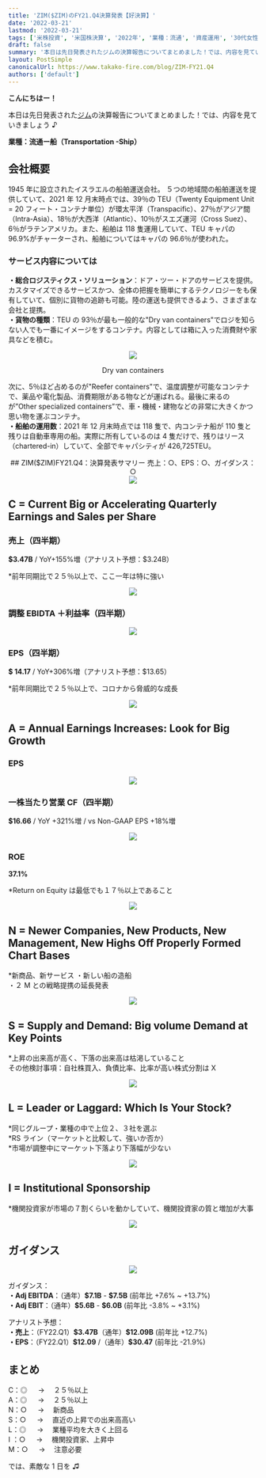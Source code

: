 ```yaml
---
title: 'ZIM($ZIM)のFY21.Q4決算発表【好決算】'
date: '2022-03-21'
lastmod: '2022-03-21'
tags: ['米株投資', '米国株決算', '2022年', '業種：流通', '資産運用', '30代女性']
draft: false
summary: '本日は先日発表されたジムの決算報告についてまとめました！では、内容を見ていきましょう♪'
layout: PostSimple
canonicalUrl: https://www.takako-fire.com/blog/ZIM-FY21.Q4
authors: ['default']
---
```


**こんにちはー！**

本日は先日発表された[ジム](https://s27.q4cdn.com/416879924/files/doc_financials/2021/q4/ZIM-Earnings-Q4-2021-Release-UPDATED-Final-9-3-2022-accessible.pdf)の決算報告についてまとめました！では、内容を見ていきましょう ♪

**業種：流通ー船（Transportation -Ship）**

<TOCInline toc={props.toc} asDisclosure />

## 会社概要

1945 年に設立されたイスラエルの船舶運送会社。
５つの地域間の船舶運送を提供していて、2021 年 12 月末時点では、39％の TEU（Twenty Equipment Unit = 20 フィート・コンテナ単位）が環太平洋（Transpacific）、27％がアジア間（Intra-Asia）、18％が大西洋（Atlantic）、10％がスエズ運河（Cross Suez）、6％がラテンアメリカ。また、船舶は 118 隻運用していて、TEU キャパの 96.9%がチャーターされ、船舶についてはキャパの 96.6％が使われた。

### サービス内容については

**・総合ロジスティクス・ソリューション**：ドア・ツー・ドアのサービスを提供。カスタマイズできるサービスかつ、全体の把握を簡単にするテクノロジーをも保有していて、個別に貨物の追跡も可能。陸の運送も提供できるよう、さまざまな会社と提携。<br/>
**・貨物の種類**：TEU の 93％が最も一般的な"Dry van containers"でロジを知らない人でも一番にイメージをするコンテナ。内容としては箱に入った消費財や家具などを積む。

<div className="-mx-2 flex flex-wrap overflow-hidden xl:-mx-2">
  <div className="my-1 w-full overflow-hidden px-2 xl:my-1 xl:w-1/2 xl:px-2">
    <center>
      <Image src="/static/images/zim_FY21.Q4-220221/container.png" width={800} height={525} />
      <p>Dry van containers</p>
    </center>
  </div>
</div>

次に、5％ほど占めるのが"Reefer containers"で、温度調整が可能なコンテナで、薬品や電化製品、消費期限がある物などが運ばれる。最後に来るのが”Other specialized containers”で、車・機械・建物などの非常に大きくかつ思い物を運ぶコンテナ。<br/>
**・船舶の運用数**：2021 年 12 月末時点では 118 隻で、内コンテナ船が 110 隻と残りは自動車専用の船。実際に所有しているのは 4 隻だけで、残りはリース（chartered-in）していて、全部でキャパシティが 426,725TEU。

<center>## ZIM($ZIM)FY21.Q4：決算発表サマリー 売上：○、EPS：○、ガイダンス：○</center>

<div className="-mx-2 flex flex-wrap overflow-hidden xl:-mx-2">
  <div className="my-1 w-full overflow-hidden px-2 xl:my-1 xl:w-1/2 xl:px-2">
    <center>
      <Image src="/static/images/zim_FY21.Q4-220221/financials.png" width={676} height={380} />
    </center>
  </div>
</div>

## C = Current Big or Accelerating Quarterly Earnings and Sales per Share

### 売上（四半期）

**\$3.47B** / YoY+155%増（アナリスト予想：$3.24B）

\*前年同期比で２５％以上で、ここ一年は特に強い

<div className="-mx-2 flex flex-wrap overflow-hidden xl:-mx-2">
  <div className="my-1 w-full overflow-hidden px-2 xl:my-1 xl:w-1/2 xl:px-2">
    <center>
      <Image src="/static/images/zim_FY21.Q4-220221/zim_sales.png" width={539} height={273} />
    </center>
  </div>
</div>

### 調整 EBIDTA ＋利益率（四半期）

<div className="-mx-2 flex flex-wrap overflow-hidden xl:-mx-2">
  <div className="my-1 w-full overflow-hidden px-2 xl:my-1 xl:w-1/2 xl:px-2">
    <center>
      <Image src="/static/images/zim_FY21.Q4-220221/zim_ebitda.png" width={545} height={294} />
    </center>
  </div>
</div>

### EPS（四半期）

**\$ 14.17** / YoY+306%増（アナリスト予想：$13.65）

\*前年同期比で２５％以上で、コロナから脅威的な成長

<div className="-mx-2 flex flex-wrap overflow-hidden xl:-mx-2">
  <div className="my-1 w-full overflow-hidden px-2 xl:my-1 xl:w-1/2 xl:px-2">
    <center>
      <Image src="/static/images/zim_FY21.Q4-220221/zim_eps.png" width={550} height={296} />
    </center>
  </div>
</div>

## A = Annual Earnings Increases: Look for Big Growth

### EPS

<div className="-mx-2 flex flex-wrap overflow-hidden xl:-mx-2">
  <div className="my-1 w-full overflow-hidden px-2 xl:my-1 xl:w-1/2 xl:px-2">
    <center>
      <Image src="/static/images/zim_FY21.Q4-220221/zim_eps2.png" width={284} height={225} />
    </center>
  </div>
</div>

### 一株当たり営業 CF（四半期）

**\$16.66** / YoY +321%増 / vs Non-GAAP EPS +18%増

<div className="-mx-2 flex flex-wrap overflow-hidden xl:-mx-2">
  <div className="my-1 w-full overflow-hidden px-2 xl:my-1 xl:w-1/2 xl:px-2">
    <center>
      <Image src="/static/images/zim_FY21.Q4-220221/zim_cf.png" width={515} height={274} />
    </center>
  </div>
</div>

### ROE

**37.1%**

\*Return on Equity は最低でも１７％以上であること

<div className="-mx-2 flex flex-wrap overflow-hidden xl:-mx-2">
  <div className="my-1 w-full overflow-hidden px-2 xl:my-1 xl:w-1/2 xl:px-2">
    <center>
      <Image src="/static/images/zim_FY21.Q4-220221/zim_roe.png" width={539} height={273} />
    </center>
  </div>
</div>

## N = Newer Companies, New Products, New Management, New Highs Off Properly Formed Chart Bases

\*新商品、新サービス
・新しい船の造船 <br/>
・２ M との戦略提携の延長発表

<div className="-mx-2 flex flex-wrap overflow-hidden xl:-mx-2">
  <div className="my-1 w-full overflow-hidden px-2 xl:my-1 xl:w-1/2 xl:px-2">
    <center>
      <Image src="/static/images/zim_FY21.Q4-220221/zim_new.png" width={800} height={630} />
    </center>
  </div>
</div>

## S = Supply and Demand: Big volume Demand at Key Points

\*上昇の出来高が高く、下落の出来高は枯渇していること <br/>
その他検討事項：自社株買入、負債比率、比率が高い株式分割は X

<div className="-mx-2 flex flex-wrap overflow-hidden xl:-mx-2">
  <div className="my-1 w-full overflow-hidden px-2 xl:my-1 xl:w-1/2 xl:px-2">
    <center>
      <Image src="/static/images/zim_FY21.Q4-220221/zim_stock.png" width={800} height={394} />
    </center>
  </div>
</div>

## L = Leader or Laggard: Which Is Your Stock?

*同じグループ・業種の中で上位２、３社を選ぶ <br/>
*RS ライン（マーケットと比較して、強いか否か） <br/> \*市場が調整中にマーケット下落より下落幅が少ない

<div className="-mx-2 flex flex-wrap overflow-hidden xl:-mx-2">
  <div className="my-1 w-full overflow-hidden px-2 xl:my-1 xl:w-1/2 xl:px-2">
    <center>
      <Image src="/static/images/zim_FY21.Q4-220221/zim_compare.png" width={800} height={591} />
    </center>
  </div>
</div>

## I = Institutional Sponsorship

\*機関投資家が市場の７割くらいを動かしていて、機関投資家の質と増加が大事

<div className="-mx-2 flex flex-wrap overflow-hidden xl:-mx-2">
  <div className="my-1 w-full overflow-hidden px-2 xl:my-1 xl:w-1/2 xl:px-2">
    <center>
      <Image src="/static/images/zim_FY21.Q4-220221/zim_fund.png" width={428} height={452} />
    </center>
  </div>
</div>

## ガイダンス

<div className="-mx-2 flex flex-wrap overflow-hidden xl:-mx-2">
  <div className="my-1 w-full overflow-hidden px-2 xl:my-1 xl:w-1/2 xl:px-2">
    <center>
      <Image src="/static/images/zim_FY21.Q4-220221/zim_guidance.png" width={800} height={141} />
    </center>
  </div>
</div>

ガイダンス：<br/>
**・Adj EBITDA**：（通年）**\$7.1B** - **\$7.5B** (前年比 +7.6% ~ +13.7%)<br/>
**・Adj EBIT**：（通年）**\$5.6B** - **\$6.0B** (前年比 -3.8% ~ +3.1%)

アナリスト予想：<br/>
**・売上**：（FY22.Q1）**\$3.47B**（通年）**\$12.09B** (前年比 +12.7%)<br/>
**・EPS**：（FY22.Q1）**\$12.09** /（通年）**\$30.47** (前年比 -21.9%)

## まとめ

C：◎ 　 → 　２５％以上 <br/>
A：◎ 　 → 　２５％以上 <br/>
N：○ 　 → 　新商品 <br/>
S：○ 　 → 　直近の上昇での出来高高い <br/>
L：◎ 　 → 　業種平均を大きく上回る <br/>
I ：○ 　 → 　機関投資家、上昇中 <br/>
M：○ 　 → 　注意必要

では、素敵な 1 日を ♫
